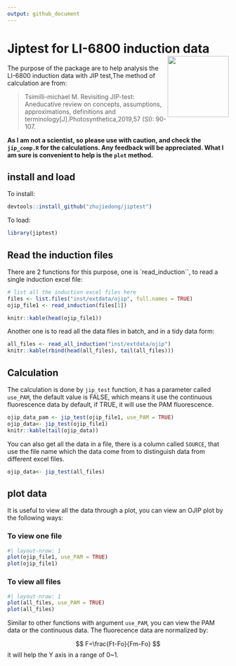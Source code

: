 ```yaml
---
output: github_document
---
```


<!-- README.md is generated from README.Rmd. Please edit that file -->

# Jiptest for LI-6800 induction data<img src="man/figures/logo.png" align="right" height="139" />

The purpose of the package are to help analysis the LI-6800 induction data with JIP test,The method of calculation are from:

> Tsimilli-michael M. Revisiting JIP-test: Aneducative review on concepts, assumptions, approximations, definitions  and terminology[J].Photosynthetica,2019,57 (SI): 90-107.

**As I am not a scientist, so please use with caution, and check the `jip_comp.R` for the calculations. Any feedback will be appreciated. What I am sure is convenient to help is the `plot` method.**

## install and load

To install: 

```.r
devtools::install_github("zhujiedong/jiptest")
```

To load:

```r
library(jiptest)
```

## Read the induction files

There are 2 functions for this purpose, one is `read_induction``, to read a single induction excel file:

```r
# list all the induction excel files here
files <- list.files("inst/extdata/ojip", full.names = TRUE)
ojip_file1 <- read_induction(files[1])

knitr::kable(head(ojip_file1))
```


Another one is to read all the data files  in batch, and in a tidy data form:

```r
all_files <- read_all_induction("inst/extdata/ojip")
knitr::kable(rbind(head(all_files), tail(all_files)))
```

## Calculation

The calculation is done by `jip_test` function, it has a parameter called `use_PAM`, the default value is FALSE, which means it use the continuous fluorescence data by default, if TRUE, it will use the PAM fluorescence.


```r
ojip_data_pam <- jip_test(ojip_file1, use_PAM = TRUE) 
ojip_data<- jip_test(ojip_file1) 
knitr::kable(tail(ojip_data))
```
You can also get all the data in a file, there is a column called `SOURCE`, that use the file name which the data come from to distinguish data from different excel files.

```.r
ojip_data<- jip_test(all_files) 
```

## plot data

It is useful to view all the data through a plot, you can view an OJIP plot by the following ways:

### To view one file

```r
#| layout-nrow: 1
plot(ojip_file1, use_PAM = TRUE)
plot(ojip_file1)
```

### To view all files

```r
#| layout-nrow: 1
plot(all_files, use_PAM = TRUE)
plot(all_files)
```

Similar to other functions with argument `use_PAM`, you can view the PAM data or the continuous data. The fluorecence data are normalized by:

$$
F=\frac{Ft-Fo}{Fm-Fo}
$$
it will help the Y axis in a range of 0~1.
